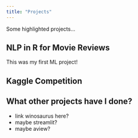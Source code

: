 ```yaml
---
title: "Projects"
---
```


Some highlighted projects...

## NLP in R for Movie Reviews

This was my first ML project!

## Kaggle Competition

## What other projects have I done?

- link winosaurus here?
- maybe streamlit?
- maybe aview?

